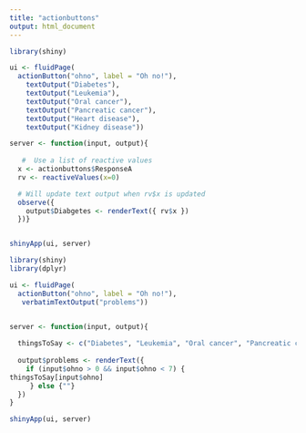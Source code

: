 ```yaml
---
title: "actionbuttons"
output: html_document
---
```


```r
library(shiny)

ui <- fluidPage(
  actionButton("ohno", label = "Oh no!"),
    textOutput("Diabetes"),
    textOutput("Leukemia"),
    textOutput("Oral cancer"),
    textOutput("Pancreatic cancer"),
    textOutput("Heart disease"),
    textOutput("Kidney disease"))

server <- function(input, output){
  
   #  Use a list of reactive values
  x <- actionbuttons$ResponseA
  rv <- reactiveValues(x=0)

  # Will update text output when rv$x is updated
  observe({
    output$Diabgetes <- renderText({ rv$x })
  })}


shinyApp(ui, server)
```
```r
library(shiny)
library(dplyr)

ui <- fluidPage(
  actionButton("ohno", label = "Oh no!"),
   verbatimTextOutput("problems"))


server <- function(input, output){
  
  thingsToSay <- c("Diabetes", "Leukemia", "Oral cancer", "Pancreatic cancer", "Heart disease", "Kidney disease")
  
  output$problems <- renderText({
    if (input$ohno > 0 && input$ohno < 7) {
thingsToSay[input$ohno]    
     } else {""}
  })
}

shinyApp(ui, server)
```

